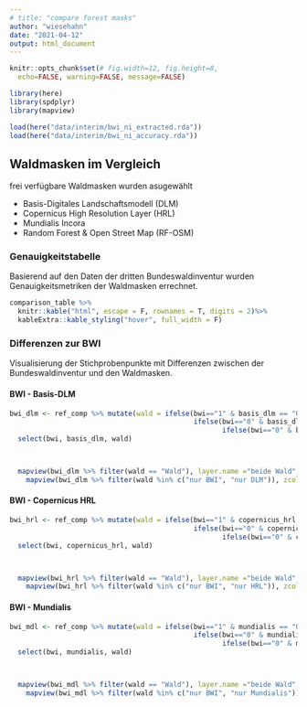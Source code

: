 ```yaml
---
# title: "compare forest masks"
author: "wiesehahn"
date: "2021-04-12"
output: html_document
---
```


```r
knitr::opts_chunk$set(# fig.width=12, fig.height=8, 
  echo=FALSE, warning=FALSE, message=FALSE)
```

```r
library(here)
library(spdplyr)
library(mapview)
```

```r
load(here("data/interim/bwi_ni_extracted.rda"))
load(here("data/interim/bwi_ni_accuracy.rda"))
```

## Waldmasken im Vergleich

frei verfügbare Waldmasken wurden asugewählt

- Basis-Digitales Landschaftsmodell (DLM)
- Copernicus High Resolution Layer (HRL)
- Mundialis Incora
- Random Forest & Open Street Map (RF-OSM)


### Genauigkeitstabelle

Basierend auf den Daten der dritten Bundeswaldinventur wurden Genauigkeitsmetriken der Waldmasken errechnet.

```r
comparison_table %>%
  knitr::kable("html", escape = F, rownames = T, digits = 2)%>%
  kableExtra::kable_styling("hover", full_width = F)
```
### Differenzen zur BWI {.tabset .tabset-pills} 

Visualisierung der Stichprobenpunkte mit Differenzen zwischen der Bundeswaldinventur und den Waldmasken.

#### BWI - Basis-DLM
```r

bwi_dlm <- ref_comp %>% mutate(wald = ifelse(bwi=="1" & basis_dlm == "0", "nur BWI",
                                             ifelse(bwi=="0" & basis_dlm =="1", "nur DLM", 
                                                    ifelse(bwi=="0" & basis_dlm =="0", "kein Wald", "Wald")))) %>%
  select(bwi, basis_dlm, wald)



  mapview(bwi_dlm %>% filter(wald == "Wald"), layer.name ="beide Wald", alpha = 0.2, alpha.regions=0, cex=1, col.regions = "grey") +
    mapview(bwi_dlm %>% filter(wald %in% c("nur BWI", "nur DLM")), zcol="wald", layer.name ="Differenzen", cex = 4)

```

#### BWI - Copernicus HRL
```r

bwi_hrl <- ref_comp %>% mutate(wald = ifelse(bwi=="1" & copernicus_hrl == "0", "nur BWI",
                                             ifelse(bwi=="0" & copernicus_hrl =="1", "nur HRL", 
                                                    ifelse(bwi=="0" & copernicus_hrl =="0", "kein Wald", "Wald")))) %>%
  select(bwi, copernicus_hrl, wald)



  mapview(bwi_hrl %>% filter(wald == "Wald"), layer.name ="beide Wald", alpha = 0.2, alpha.regions=0, cex=1, col.regions = "grey") +
    mapview(bwi_hrl %>% filter(wald %in% c("nur BWI", "nur HRL")), zcol="wald", layer.name ="Differenzen", cex = 4)

```

#### BWI - Mundialis
```r

bwi_mdl <- ref_comp %>% mutate(wald = ifelse(bwi=="1" & mundialis == "0", "nur BWI",
                                             ifelse(bwi=="0" & mundialis =="1", "nur Mundialis", 
                                                    ifelse(bwi=="0" & mundialis =="0", "kein Wald", "Wald")))) %>%
  select(bwi, mundialis, wald)



  mapview(bwi_mdl %>% filter(wald == "Wald"), layer.name ="beide Wald", alpha = 0.2, alpha.regions=0, cex=1, col.regions = "grey") +
    mapview(bwi_mdl %>% filter(wald %in% c("nur BWI", "nur Mundialis")), zcol="wald", layer.name ="Differenzen", cex = 4)

```

